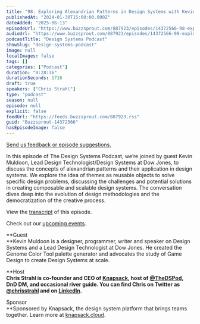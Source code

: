 ```yaml
---
title: "98. Exploring Alexandrian Patterns in Design Systems with Kevin Muldoon at Dow Jones"
publishedAt: "2024-01-30T15:00:00.000Z"
dateAdded: "2025-06-13"
episodeUrl: "https://www.buzzsprout.com/887923/episodes/14372566-98-exploring-alexandrian-patterns-in-design-systems-with-kevin-muldoon-at-dow-jones.mp3"
audioUrl: "https://www.buzzsprout.com/887923/episodes/14372566-98-exploring-alexandrian-patterns-in-design-systems-with-kevin-muldoon-at-dow-jones.mp3"
podcastTitle: "Design Systems Podcast"
showSlug: "design-systems-podcast"
image: null
localImages: false
tags: []
categories: ["Podcast"]
duration: "0:28:36"
durationSeconds: 1716
draft: true
speakers: ["Chris Strahl"]
type: "podcast"
season: null
episode: null
explicit: false
feedUrl: "https://feeds.buzzsprout.com/887923.rss"
guid: "Buzzsprout-14372566"
hasEpisodeImage: false
---
```

[Send us feedback or episode suggestions.](https://www.buzzsprout.com/twilio/text_messages/887923/open_sms)

In this episode of The Design Systems Podcast, we’re joined by guest Kevin Muldoon, Lead Design Technologist/Design Systems at Dow Jones, to discuss the concepts of alexandrian patterns and their application in design systems. We explore the idea of themes as reusable objects to solve specific design problems, discussing the challenges and potential solutions in creating composable and scalable design systems. The conversation dives deep into the evolution of design methodologies and the democratization of the creative process.

View the [transcript](https://docs.google.com/document/d/1HgLJOPwsojETlV7OLNXygho-q3oOgBltKc5KmlDqkqM/edit?usp=drive_link) of this episode.

Check out our [upcoming events](https://www.knapsack.cloud/events).  

**Guest  
**Kevin Muldoon is a designer, programmer, writer and speaker on Design Systems and a Lead Design Technologist at Dow Jones. He created the Genome Color Tool palette generator and advocates the study of Game Design to create Design Systems at scale.

**Host  
**Chris Strahl is co-founder and CEO of [Knapsack](https://www.knapsack.cloud/), host of [@TheDSPod](https://twitter.com/thedspod), DnD DM, and occasional river guide. You can find Chris on Twitter as [@chrisstrahl](https://twitter.com/chrisstrahl) and on [LinkedIn](https://www.linkedin.com/in/chrisstrahl/).**  
  
Sponsor  
**Sponsored by Knapsack, the design system platform that brings teams together. Learn more at [knapsack.cloud](https://www.knapsack.cloud/?utm_source=podcast).
